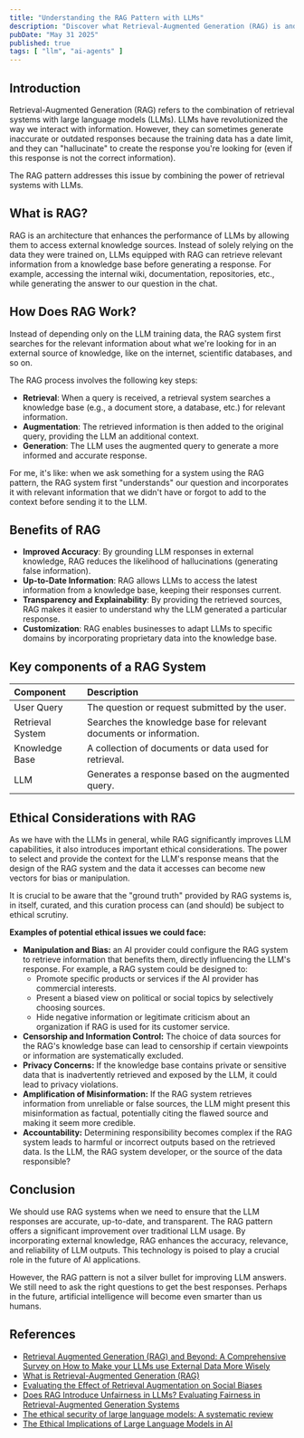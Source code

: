 ```yaml
---
title: "Understanding the RAG Pattern with LLMs"
description: "Discover what Retrieval-Augmented Generation (RAG) is and how it improves Large Language Model (LLM) responses by connecting them to external knowledge, reducing hallucinations and providing up-to-date information."
pubDate: "May 31 2025"
published: true
tags: [ "llm", "ai-agents" ]
---
```


## Introduction

Retrieval-Augmented Generation (RAG) refers to the combination of retrieval systems with large language models (LLMs). LLMs have revolutionized the way we interact with information. However, they can sometimes generate inaccurate or outdated responses because the training data has a date limit, and they can "hallucinate" to create the response you're looking for (even if this response is not the correct information).

The RAG pattern addresses this issue by combining the power of retrieval systems with LLMs.

## What is RAG?

RAG is an architecture that enhances the performance of LLMs by allowing them to access external knowledge sources. Instead of solely relying on the data they were trained on, LLMs equipped with RAG can retrieve relevant information from a knowledge base before generating a response. For example, accessing the internal wiki, documentation, repositories, etc., while generating the answer to our question in the chat.

## How Does RAG Work?

Instead of depending only on the LLM training data, the RAG system first searches for the relevant information about what we're looking for in an external source of knowledge, like on the internet, scientific databases, and so on.

The RAG process involves the following key steps:

- **Retrieval**: When a query is received, a retrieval system searches a knowledge base (e.g., a document store, a database, etc.) for relevant information.
- **Augmentation**: The retrieved information is then added to the original query, providing the LLM an additional context.
- **Generation**: The LLM uses the augmented query to generate a more informed and accurate response.

For me, it's like: when we ask something for a system using the RAG pattern, the RAG system first "understands" our question and incorporates it with relevant information that we didn't have or forgot to add to the context before sending it to the LLM.

## Benefits of RAG

- **Improved Accuracy**: By grounding LLM responses in external knowledge, RAG reduces the likelihood of hallucinations (generating false information).
- **Up-to-Date Information**: RAG allows LLMs to access the latest information from a knowledge base, keeping their responses current.
- **Transparency and Explainability**: By providing the retrieved sources, RAG makes it easier to understand why the LLM generated a particular response.
- **Customization**: RAG enables businesses to adapt LLMs to specific domains by incorporating proprietary data into the knowledge base.

## Key components of a RAG System

| Component        | Description                                                        |
| :--------------- | :----------------------------------------------------------------- |
| User Query       | The question or request submitted by the user.                     |
| Retrieval System | Searches the knowledge base for relevant documents or information. |
| Knowledge Base   | A collection of documents or data used for retrieval.              |
| LLM              | Generates a response based on the augmented query.                 |

## Ethical Considerations with RAG

As we have with the LLMs in general, while RAG significantly improves LLM capabilities, it also introduces important ethical considerations. The power to select and provide the context for the LLM's response means that the design of the RAG system and the data it accesses can become new vectors for bias or manipulation.

It is crucial to be aware that the "ground truth" provided by RAG systems is, in itself, curated, and this curation process can (and should) be subject to ethical scrutiny.

**Examples of potential ethical issues we could face:**

- **Manipulation and Bias:** an AI provider could configure the RAG system to retrieve information that benefits them, directly influencing the LLM's response. For example, a RAG system could be designed to:
  - Promote specific products or services if the AI provider has commercial interests.
  - Present a biased view on political or social topics by selectively choosing sources.
  - Hide negative information or legitimate criticism about an organization if RAG is used for its customer service.
- **Censorship and Information Control:** The choice of data sources for the RAG's knowledge base can lead to censorship if certain viewpoints or information are systematically excluded.
- **Privacy Concerns:** If the knowledge base contains private or sensitive data that is inadvertently retrieved and exposed by the LLM, it could lead to privacy violations.
- **Amplification of Misinformation:** If the RAG system retrieves information from unreliable or false sources, the LLM might present this misinformation as factual, potentially citing the flawed source and making it seem more credible.
- **Accountability:** Determining responsibility becomes complex if the RAG system leads to harmful or incorrect outputs based on the retrieved data. Is the LLM, the RAG system developer, or the source of the data responsible?

## Conclusion

We should use RAG systems when we need to ensure that the LLM responses are accurate, up-to-date, and transparent. The RAG pattern offers a significant improvement over traditional LLM usage. By incorporating external knowledge, RAG enhances the accuracy, relevance, and reliability of LLM outputs. This technology is poised to play a crucial role in the future of AI applications.

However, the RAG pattern is not a silver bullet for improving LLM answers. We still need to ask the right questions to get the best responses. Perhaps in the future, artificial intelligence will become even smarter than us humans.

## References

- [Retrieval Augmented Generation (RAG) and Beyond: A Comprehensive Survey on How to Make your LLMs use External Data More Wisely](https://arxiv.org/abs/2409.14924)
- [What is Retrieval-Augmented Generation (RAG)](https://www.youtube.com/watch?v=T-D1OfcDW1M&ab_channel=IBMTechnology)
- [Evaluating the Effect of Retrieval Augmentation on Social Biases](https://arxiv.org/abs/2502.17611#)
- [Does RAG Introduce Unfairness in LLMs? Evaluating Fairness in Retrieval-Augmented Generation Systems](https://aclanthology.org/2025.coling-main.669.pdf)
- [The ethical security of large language models: A systematic review](https://www.researchgate.net/publication/388456218_The_ethical_security_of_large_language_models_A_systematic_review)
- [The Ethical Implications of Large Language Models in AI](https://www.computer.org/publications/tech-news/trends/ethics-of-large-language-models-in-ai)
